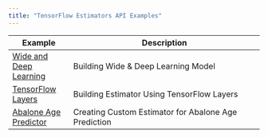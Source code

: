 ```yaml
---
title: "TensorFlow Estimators API Examples"
---
```


| Example  | Description   |
|----------------------|-------------------------------------------------------------------|
| [Wide and Deep Learning](wide_and_deep.html) | Building Wide & Deep Learning Model |
| [TensorFlow Layers](../layers.html) | Building Estimator Using TensorFlow Layers |
| [Abalone Age Predictor](../creating_estimators.html) | Creating Custom Estimator for Abalone Age Prediction |
